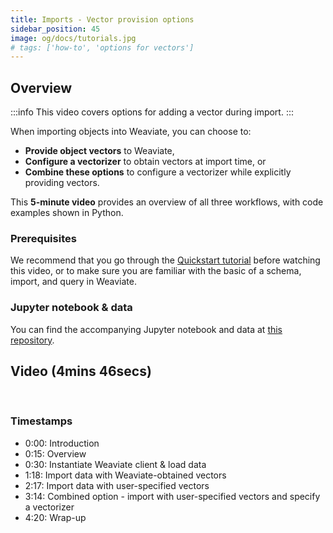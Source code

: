 ```yaml
---
title: Imports - Vector provision options
sidebar_position: 45
image: og/docs/tutorials.jpg
# tags: ['how-to', 'options for vectors']
---
```



## Overview

:::info This video covers options for adding a vector during import.
:::

When importing objects into Weaviate, you can choose to:
- **Provide object vectors** to Weaviate,
- **Configure a vectorizer** to obtain vectors at import time, or
- **Combine these options** to configure a vectorizer while explicitly providing vectors.

This **5-minute video** provides an overview of all three workflows, with code examples shown in Python.

### Prerequisites

We recommend that you go through the [Quickstart tutorial](../quickstart/index.md) before watching this video, or to make sure you are familiar with the basic of a schema, import, and query in Weaviate.

### Jupyter notebook & data

You can find the accompanying Jupyter notebook and data at [this repository](https://github.com/weaviate-tutorials/vector-provision-options).

## Video (4mins 46secs)

<ReactPlayer url='https://www.youtube.com/watch?v=x9ztOHUxALg' width="100%" controls="true"/>
<br/>

### Timestamps

- 0:00: Introduction
- 0:15: Overview
- 0:30: Instantiate Weaviate client & load data
- 1:18: Import data with Weaviate-obtained vectors
- 2:17: Import data with user-specified vectors
- 3:14: Combined option - import with user-specified vectors and specify a vectorizer
- 4:20: Wrap-up
